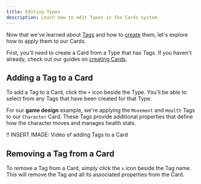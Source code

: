 ```yaml
---
title: Editing Types
description: Learn how to edit Types in the Cards system.
---
```


Now that we've learned about [Tags](/cards/tags/tags-overview) and how to [create](/cards/tags/creating-tags) them, let's explore how to apply them to our Cards.

First, you'll need to create a Card from a Type that has Tags. If you haven't already, check out our guides on [creating Cards](/cards/creating-cards).

## Adding a Tag to a Card

To add a Tag to a Card, click the `+` icon beside the Type. You'll be able to select from any Tags that have been created for that Type.

For our **game design** example, we're applying the `Movement` and `Health` Tags to our `Character` Card. These Tags provide additional properties that define how the character moves and manages health stats.

!! INSERT IMAGE: Video of adding Tags to a Card

## Removing a Tag from a Card

To remove a Tag from a Card, simply click the `x` icon beside the Tag name. This will remove the Tag and all its associated properties from the Card.